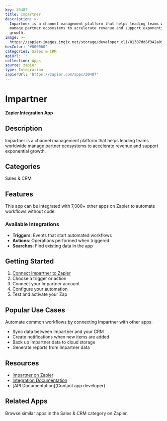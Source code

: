 ```yaml
---
key: 30487
title: Impartner
description: >-
  Impartner is a channel management platform that helps leading teams worldwide
  manage partner ecosystems to accelerate revenue and support exponential
  growth.
image: >-
  https://zapier-images.imgix.net/storage/developer_cli/01307dd6f342a096fda11f0ce147757c.png?auto=format%2Ccompress&ixlib=python-3.0.0&q=50
hexColor: '#000000'
categories: Sales & CRM
apiUrl: ''
collection: Apps
source: zapier
type: Integration
zapierUrl: 'https://zapier.com/apps/30487'
---
```

# Impartner

**Zapier Integration App**

## Description

Impartner is a channel management platform that helps leading teams worldwide manage partner ecosystems to accelerate revenue and support exponential growth.

## Categories

Sales & CRM

## Features

This app can be integrated with 7,000+ other apps on Zapier to automate workflows without code.

### Available Integrations

- **Triggers**: Events that start automated workflows
- **Actions**: Operations performed when triggered
- **Searches**: Find existing data in the app

## Getting Started

1. [Connect Impartner to Zapier](https://zapier.com/apps/30487)
2. Choose a trigger or action
3. Connect your Impartner account
4. Configure your automation
5. Test and activate your Zap

## Popular Use Cases

Automate common workflows by connecting Impartner with other apps:

- Sync data between Impartner and your CRM
- Create notifications when new items are added
- Back up Impartner data to cloud storage
- Generate reports from Impartner data

## Resources

- [Impartner on Zapier](https://zapier.com/apps/30487)
- [Integration Documentation](https://zapier.com/apps/30487/integrations)
- [API Documentation](Contact app developer)

## Related Apps

Browse similar apps in the Sales & CRM category on Zapier.
